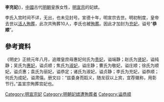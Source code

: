 '''李充妃'''({{bd||?|1435年|}})，[[中國|中國]]古代[[明朝|明朝]]皇族女性，[[明宣宗|明宣宗]]的妃嫔。

李氏入宫时间不详，无出，也未见封号。宣德十年，明宣宗去世。明初制度，皇帝去世以[[人殉|活人殉葬]]，此次共殉葬10人，李氏也被[[殉葬|殉葬]]。因此才加封为[[充妃|充妃]]，谥号“'''恭顺'''”。


== 參考資料 ==
<references />
《明史》正统元年八月，追赠皇庶母惠妃何氏为[[贵妃|贵妃]]，谥端静；赵氏为[[贤妃|贤妃]]，谥纯静；吴氏为[[惠妃|惠妃]]，谥贞顺；焦氏为[[淑妃|淑妃]]，谥庄静；曹氏为敬妃，谥庄顺；徐氏为顺妃，谥贞惠；袁氏为丽妃，谥恭定；诸氏为淑妃，谥贞静；李氏为充妃，谥恭顺；何氏为成妃，谥肃僖。册文曰：“兹委身而蹈义，随龙驭以上宾，宜荐徽称，用彰节行。”盖宣宗殉葬宫妃也。

[[Category:明宣宗妃|Category:明宣宗妃]]
[[Category:明朝妃嫔遭殉葬者|Category:明朝妃嫔遭殉葬者]]
[[Category:谥恭顺|Category:谥恭顺]]